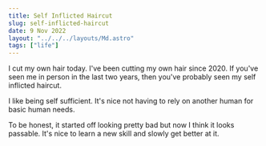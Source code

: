 ```yaml
---
title: Self Inflicted Haircut
slug: self-inflicted-haircut
date: 9 Nov 2022
layout: "../../../layouts/Md.astro"
tags: ["life"]
---
```


I cut my own hair today.
I've been cutting my own hair since 2020.
If you've seen me in person in the last two years, then you've probably seen my
self inflicted haircut.

I like being self sufficient.
It's nice not having to rely on another human for basic human needs.

To be honest, it started off looking pretty bad but now I think it looks passable.
It's nice to learn a new skill and slowly get better at it.
